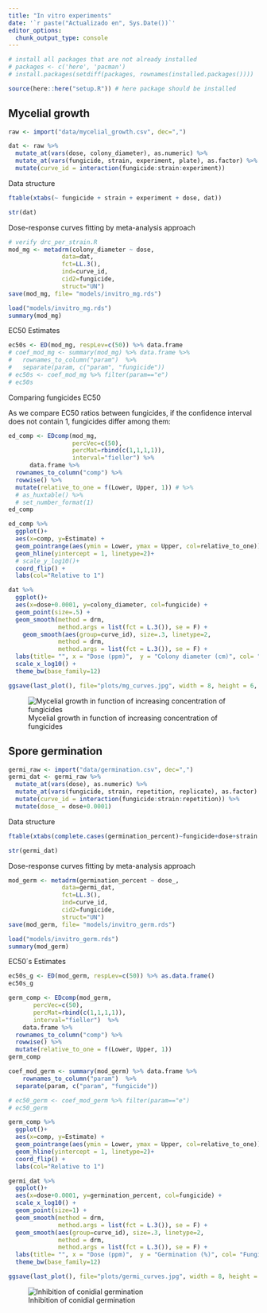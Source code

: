 ```yaml
---
title: "In vitro experiments"
date: '`r paste("Actualizado en", Sys.Date())`'
editor_options: 
  chunk_output_type: console
---
```


```r
# install all packages that are not already installed
# packages <- c('here', 'pacman')
# install.packages(setdiff(packages, rownames(installed.packages())))

source(here::here("setup.R")) # here package should be installed
```

## Mycelial growth

```r
raw <- import("data/mycelial_growth.csv", dec=",")

dat <- raw %>% 
  mutate_at(vars(dose, colony_diameter), as.numeric) %>% 
  mutate_at(vars(fungicide, strain, experiment, plate), as.factor) %>% 
  mutate(curve_id = interaction(fungicide:strain:experiment)) 
```

Data structure

```r
ftable(xtabs(~ fungicide + strain + experiment + dose, dat))
```

```r
str(dat)
```

Dose-response curves fitting by meta-analysis approach

```r
# verify drc_per_strain.R
mod_mg <- metadrm(colony_diameter ~ dose, 
               data=dat,
               fct=LL.3(),
               ind=curve_id,
               cid2=fungicide,
               struct="UN")
save(mod_mg, file= "models/invitro_mg.rds")
```

```r
load("models/invitro_mg.rds")
summary(mod_mg)
```

EC50 Estimates

```r
ec50s <- ED(mod_mg, respLev=c(50)) %>% data.frame
# coef_mod_mg <- summary(mod_mg) %>% data.frame %>% 
#   rownames_to_column("param")  %>% 
#   separate(param, c("param", "fungicide"))
# ec50s <- coef_mod_mg %>% filter(param=="e") 
# ec50s
```

Comparing fungicides EC50

As we compare EC50 ratios between fungicides, if the confidence interval does not contain 1, fungicides differ among them:

```r
ed_comp <- EDcomp(mod_mg, 
                  percVec=c(50), 
                  percMat=rbind(c(1,1,1,1)), 
                  interval="fieller") %>% 
      data.frame %>% 
  rownames_to_column("comp") %>%
  rowwise() %>% 
  mutate(relative_to_one = f(Lower, Upper, 1)) # %>% 
  # as_huxtable() %>% 
  # set_number_format(1)
ed_comp
```

```r
ed_comp %>% 
  ggplot()+ 
  aes(x=comp, y=Estimate) + 
  geom_pointrange(aes(ymin = Lower, ymax = Upper, col=relative_to_one))+     
  geom_hline(yintercept = 1, linetype=2)+
  # scale_y_log10()+
  coord_flip() + 
  labs(col="Relative to 1")
```

```r
dat %>% 
  ggplot()+
  aes(x=dose+0.0001, y=colony_diameter, col=fungicide) +
  geom_point(size=.5) + 
  geom_smooth(method = drm, 
              method.args = list(fct = L.3()), se = F) +
    geom_smooth(aes(group=curve_id), size=.3, linetype=2,  
              method = drm, 
              method.args = list(fct = L.3()), se = F) +
  labs(title= "", x = "Dose (ppm)",  y = "Colony diameter (cm)", col= "Fungicide") + 
  scale_x_log10() +
  theme_bw(base_family=12)
```

```r
ggsave(last_plot(), file="plots/mg_curves.jpg", width = 8, height = 6, units = "cm", scale=1.5, dpi = 300)
```

![Mycelial growth in function of increasing concentration of fungicides](plots/mg_curves.jpg)

## Spore germination

```r
germi_raw <- import("data/germination.csv", dec=",")
germi_dat <- germi_raw %>% 
  mutate_at(vars(dose), as.numeric) %>% 
  mutate_at(vars(fungicide, strain, repetition, replicate), as.factor) %>% 
  mutate(curve_id = interaction(fungicide:strain:repetition)) %>% 
  mutate(dose_ = dose+0.0001)
```

Data structure

```r
ftable(xtabs(complete.cases(germination_percent)~fungicide+dose+strain , data=germi_dat))
```

```r
str(germi_dat)
```

Dose-response curves fitting by meta-analysis approach

```r
mod_germ <- metadrm(germination_percent ~ dose_, 
               data=germi_dat,
               fct=LL.3(),
               ind=curve_id,
               cid2=fungicide,
               struct="UN")
save(mod_germ, file= "models/invitro_germ.rds")
```

```r
load("models/invitro_germ.rds")
summary(mod_germ) 
```

EC50´s Estimates

```r
ec50s_g <- ED(mod_germ, respLev=c(50)) %>% as.data.frame()
ec50s_g
```

```r
germ_comp <- EDcomp(mod_germ, 
       percVec=c(50), 
       percMat=rbind(c(1,1,1,1)), 
       interval="fieller")  %>% 
    data.frame %>% 
  rownames_to_column("comp") %>%
  rowwise() %>% 
  mutate(relative_to_one = f(Lower, Upper, 1))
germ_comp
```

```r
coef_mod_germ <- summary(mod_germ) %>% data.frame %>% 
    rownames_to_column("param")  %>% 
  separate(param, c("param", "fungicide"))

# ec50_germ <- coef_mod_germ %>% filter(param=="e") 
# ec50_germ
```

```r
germ_comp %>% 
  ggplot()+ 
  aes(x=comp, y=Estimate) + 
  geom_pointrange(aes(ymin = Lower, ymax = Upper, col=relative_to_one))+     
  geom_hline(yintercept = 1, linetype=2)+
  coord_flip() + 
  labs(col="Relative to 1")
```

```r
germi_dat %>% 
  ggplot()+
  aes(x=dose+0.0001, y=germination_percent, col=fungicide) +
  scale_x_log10() +
  geom_point(size=1) + 
  geom_smooth(method = drm, 
              method.args = list(fct = L.3()), se = F) +  
  geom_smooth(aes(group=curve_id), size=.3, linetype=2,  
              method = drm, 
              method.args = list(fct = L.3()), se = F) +
  labs(title= "", x = "Dose (ppm)",  y = "Germination (%)", col= "Fungicide")  +
  theme_bw(base_family=12)
```

```r
ggsave(last_plot(), file="plots/germi_curves.jpg", width = 8, height = 6, units = "cm", scale=1.5, dpi = 300)
```

![Inhibition of conidial germination](plots/germi_curves.jpg)
